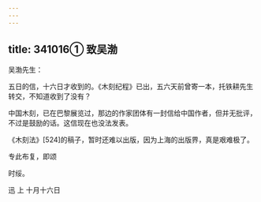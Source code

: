 ```yaml
---
---
---
```

title: 341016① 致吴渤
---




吴渤先生：

五日的信，十六日才收到的。《木刻纪程》已出，五六天前曾寄一本，托铁耕先生转交，不知道收到了没有？

中国木刻，已在巴黎展览过，那边的作家团体有一封信给中国作者，但并无批评，不过是鼓励的话。这信现在也没法发表。

《木刻法》[524]的稿子，暂时还难以出版，因为上海的出版界，真是艰难极了。

专此布复，即颂

时绥。

迅 上 十月十六日